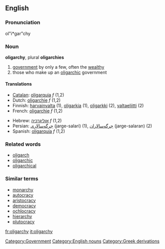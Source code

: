 ==English==
{{wikipedia}}
===Pronunciation===
{{rfp}}
ol"i*gar"chy
{{rfap}}

===Noun===
'''oligarchy''', plural '''oligarchies'''

# [[government]] by only a few, often the [[wealthy]]
# those who make up an [[oligarchic]] government
[[Category:Government]]

====Translations====
{{top}}
*[[Catalan]]: [[oligarquia]] ''f'' (1,2)
*Dutch: [[oligarchie]] ''f'' (1,2)
*Finnish: [[harvainvalta]] (1), [[oligarkia]] (1), [[oligarkki]] (2), [[valtaeliitti]] (2)
*French: [[oligarchie]] ''f'' (1,2)
{{mid}}
*Hebrew: [[:he:אוליגרכיה|אוליגרכיה]] ''f'' (1,2)
*Persian: [[جرگه‌سالاری]] (jarge-salari) (1), [[جرگه‌سالاران]] (jarge-salaran) (2)
*Spanish: [[oligarquía]] ''f'' (1,2)
{{bottom}}

===Related words===
*[[oligarch]]
*[[oligarchic]]
*[[oligarchical]]

===Similar terms===
*[[monarchy]]
*[[autocracy]]
*[[aristocracy]]
*[[democracy]]
*[[ochlocracy]]
*[[hierarchy]]
*[[plutocracy]]

[[Category:English nouns]]
[[Category:Greek derivations]]

[[fr:oligarchy]]
[[it:oligarchy]]